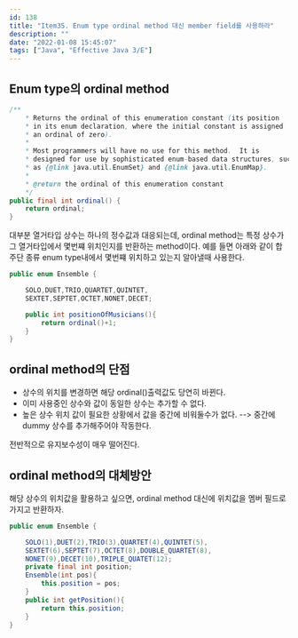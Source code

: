 ```yaml
---
id: 138
title: "Item35. Enum type ordinal method 대신 member field를 사용하라"
description: ""
date: "2022-01-08 15:45:07"
tags: ["Java", "Effective Java 3/E"]
---
```

## Enum type의 ordinal method

```java
/**
    * Returns the ordinal of this enumeration constant (its position
    * in its enum declaration, where the initial constant is assigned
    * an ordinal of zero).
    *
    * Most programmers will have no use for this method.  It is
    * designed for use by sophisticated enum-based data structures, such
    * as {@link java.util.EnumSet} and {@link java.util.EnumMap}.
    *
    * @return the ordinal of this enumeration constant
    */
public final int ordinal() {
    return ordinal;
}
```

대부분 열거타입 상수는 하나의 정수값과 대응되는데, ordinal method는 특정 상수가 그 열거타입에서 몇번쨰 위치인지를 반환하는 method이다.  예를 들면 아래와 같이 합주단 종류 enum type내에서 몇번쨰 위치하고 있는지 알아낼때 사용한다.

```java
public enum Ensemble {

    SOLO,DUET,TRIO,QUARTET,QUINTET,
    SEXTET,SEPTET,OCTET,NONET,DECET;

    public int positionOfMusicians(){
        return ordinal()+1;
    }
}
```


## ordinal method의 단점

- 상수의 위치를 변경하면 해당 ordinal()출력값도 당연히 바뀐다. 
- 이미 사용중인 상수와 값이 동일한 상수는 추가할 수 없다. 
- 높은 상수 위치 값이 필요한 상황에서 값을 중간에 비워둘수가 없다. 
  -->  중간에 dummy 상수를 추가해주어야 작동한다.

전반적으로 유지보수성이 매우 떨어진다. 

## ordinal method의 대체방안

해당 상수의 위치값을 활용하고 싶으면, ordinal method 대신에 위치값을 멤버 필드로 가지고 반환하자. 

```java
public enum Ensemble {

    SOLO(1),DUET(2),TRIO(3),QUARTET(4),QUINTET(5),
    SEXTET(6),SEPTET(7),OCTET(8),DOUBLE_QUARTET(8),
    NONET(9),DECET(10),TRIPLE_QUATET(12);
    private final int position;
    Ensemble(int pos){
        this.position = pos;
    }
    public int getPosition(){
        return this.position;
    }
}
```

